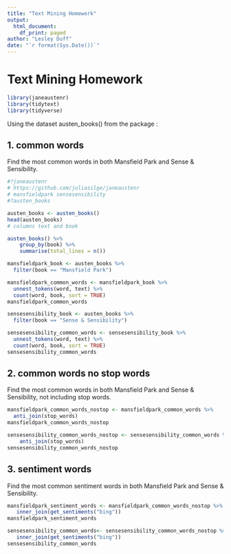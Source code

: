 ```yaml
---
title: "Text Mining Homework"
output:
  html_document:
    df_print: paged
author: "Lesley Duff"
date: "`r format(Sys.Date())`"
---
```

# Text Mining Homework

```r
library(janeaustenr)
library(tidytext)
library(tidyverse)
```

Using the dataset austen_books() from the package :

## 1. common words
Find the most common words in both Mansfield Park and Sense & Sensibility.

```r
#?janeaustenr
# https://github.com/juliasilge/janeaustenr
# mansfieldpark sensesensibility
#?austen_books

austen_books <- austen_books()
head(austen_books)
# columns text and book

austen_books() %>% 
    group_by(book) %>%
    summarise(total_lines = n())

mansfieldpark_book <- austen_books %>% 
  filter(book == "Mansfield Park")

mansfieldpark_common_words <- mansfieldpark_book %>% 
  unnest_tokens(word, text) %>% 
  count(word, book, sort = TRUE)
mansfieldpark_common_words

sensesensibility_book <- austen_books %>% 
  filter(book == "Sense & Sensibility")

sensesensibility_common_words <- sensesensibility_book %>% 
  unnest_tokens(word, text) %>% 
  count(word, book, sort = TRUE)
sensesensibility_common_words

```


## 2. common words no stop words
Find the most common words in both Mansfield Park and Sense & Sensibility, not including stop words.
```r
mansfieldpark_common_words_nostop <- mansfieldpark_common_words %>%
  anti_join(stop_words) 
mansfieldpark_common_words_nostop

sensesensibility_common_words_nostop <- sensesensibility_common_words %>% 
    anti_join(stop_words) 
sensesensibility_common_words_nostop
```


## 3. sentiment words
Find the most common sentiment words in both Mansfield Park and Sense & Sensibility.

```r
mansfieldpark_sentiment_words <- mansfieldpark_common_words_nostop %>% 
   inner_join(get_sentiments("bing"))
mansfieldpark_sentiment_words

sensesensibility_common_words<- sensesensibility_common_words_nostop %>% 
   inner_join(get_sentiments("bing"))
sensesensibility_common_words
```



